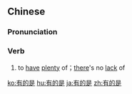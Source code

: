==Chinese==
{{zh-forms}}

===Pronunciation===
{{zh-pron
|m=yǒu de shì
|c=jau5 dik1 si6
|cat=v
}}

===Verb===
{{zh-verb}}

# {{lb|zh|Elementary Mandarin}} to [[have]] [[plenty]] of；[[there]]'s no [[lack]] of

[[ko:有的是]]
[[hu:有的是]]
[[ja:有的是]]
[[zh:有的是]]